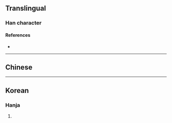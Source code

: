 {{character info/new}}
==Translingual==

===Han character===
{{Han char|rn=5|rad=乙|as=10|sn=11|four=|canj=KNMBK|ids=⿺九耎}}

====References====
* {{Han ref|kx=0084.310|dkj=00208|hdz=42813.010|uh=3421|ud=13345}}

----

==Chinese==
{{zh-see|懦|v}}

----

==Korean==

===Hanja===
{{ko-hanja|hangeul=유|rv=yu|mr=yu|y=yu|eumhun=나약하다|ehrv=nayakhada|ehmr=nayakhada|ehy=nayakhata}}

# {{defn|lang=ko|sort=乙10}}
